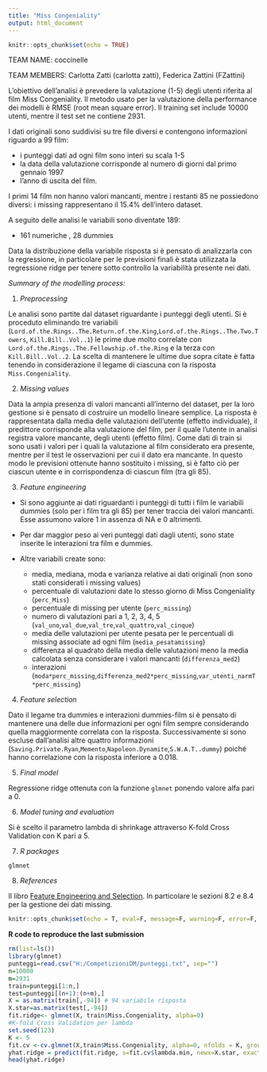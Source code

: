 ---
title: "Miss Congeniality"
output: html_document
---

```{r setup, include=FALSE}
knitr::opts_chunk$set(echo = TRUE)
```


TEAM NAME: coccinelle 


TEAM MEMBERS: Carlotta Zatti (carlotta zatti), Federica Zattini (FZattini)



L'obiettivo dell'analisi è prevedere la valutazione (1-5) degli utenti riferita al film Miss Congeniality.
Il metodo usato per la valutazione della performance dei modelli è RMSE (root mean square error). 
Il training set include 10000 utenti, mentre il test set ne contiene 2931.

I dati originali sono suddivisi su tre file diversi e contengono informazioni riguardo a 99 film:

* i punteggi dati ad ogni film sono interi su scala 1-5
* la data della valutazione corrisponde al numero di giorni dal primo gennaio 1997
* l'anno di uscita del film. 

I primi 14 film non hanno valori mancanti, mentre i restanti 85 ne possiedono diversi: i missing rappresentano il 15.4% dell'intero dataset.

A seguito delle analisi le variabili sono diventate 189:

* 161 numeriche , 28 dummies

Data la distribuzione della variabile risposta si è pensato di analizzarla con la regressione, in particolare per le previsioni finali è stata utilizzata la regressione ridge per tenere sotto controllo la variabilità presente nei dati. 


*Summary of the modelling process:*


1. *Preprocessing* <br>

Le analisi sono partite dal dataset riguardante i punteggi degli utenti.
Si è proceduto eliminando tre variabili (`Lord.of.the.Rings..The.Return.of.the.King`,`Lord.of.the.Rings..The.Two.Towers`, `Kill.Bill..Vol..1`) le prime due molto correlate con `Lord.of.the.Rings..The.Fellowship.of.the.Ring` e la terza con `Kill.Bill..Vol..2`.
La scelta di mantenere le ultime due sopra citate è fatta tenendo in considerazione il legame di ciascuna con la risposta `Miss.Congeniality`. 


2. *Missing values* <br>

Data la ampia presenza di valori mancanti all'interno del dataset, per la loro gestione si è pensato di costruire un modello lineare semplice.
La risposta è rappresentata dalla media delle valutazioni dell'utente (effetto individuale), il predittore corrisponde alla valutazione del film, per il quale l'utente in analisi registra valore mancante, degli utenti (effetto film). 
Come dati di train si sono usati i valori per i quali la valutazione al film considerato era presente, mentre per il test le osservazioni per cui il dato era mancante. 
In questo modo le previsioni ottenute hanno sostituito i missing, si è fatto ciò per ciascun utente e in corrispondenza di ciascun film (tra gli 85). 

3. *Feature engineering* <br>

* Si sono aggiunte ai dati riguardanti i punteggi di tutti i film le variabili dummies (solo per i film tra gli 85) per tener traccia dei valori mancanti. Esse assumono valore 1 in assenza di NA e 0 altrimenti. 
* Per dar maggior peso ai veri punteggi dati dagli utenti, sono state inserite le interazioni tra film e dummies.  
* Altre variabili create sono:

     - media, mediana, moda e varianza relative ai dati originali (non sono stati considerati i missing values)
     - percentuale di valutazioni date lo stesso giorno di Miss Congeniality  (`perc_Miss`)
     - percentuale di missing per utente (`perc_missing`)
     - numero di valutazioni pari a 1, 2, 3, 4, 5 (`val_uno`,`val_due`,`val_tre`,`val_quattro`,`val_cinque`)
     - media delle valutazioni per utente pesata per le percentuali di missing associate ad ogni film (`media_pesatamissing`)
     - differenza al quadrato della media delle valutazioni meno la media calcolata senza considerare i valori mancanti (`differenza_med2`)
     - interazioni (`moda*perc_missing`,`differenza_med2*perc_missing`,`var_utenti_narmT*perc_missing`)


4. *Feature selection* <br>

Dato il legame tra dummies e interazioni dummies-film si è pensato di mantenere una delle due informazioni per ogni film sempre considerando quella maggiormente correlata con la risposta. 
Successivamente si sono escluse dall'analisi altre quattro informazioni  (`Saving.Private.Ryan`,`Memento`,`Napoleon.Dynamite`,`S.W.A.T..dummy`) poiché hanno correlazione con la risposta inferiore a 0.018. 


5. *Final model* <br>

Regressione ridge ottenuta con la funzione `glmnet` ponendo valore alfa pari a 0. 


6. *Model tuning and evaluation* <br>

Si è scelto il parametro lambda di shrinkage attraverso K-fold Cross Validation con K pari a 5. 


7. *R packages* <br>

`glmnet`



8. *References* <br>

Il libro [Feature Engineering and Selection](http://www.feat.engineering/index.html). In particolare le sezioni 8.2 e 8.4 per la gestione dei dati missing.


```{r startup, include = FALSE, message = FALSE, warning = FALSE}

knitr::opts_chunk$set(echo = T, eval=F, message=F, warning=F, error=F, comment = NA, cache=F, R.options=list(width=220))

```

**R code to reproduce the last submission**



```{r}
rm(list=ls())
library(glmnet)
punteggi=read.csv("H:/CompetizioniDM/punteggi.txt", sep="")
n=10000
m=2931
train=punteggi[1:n,]
test=punteggi[(n+1):(n+m),]
X = as.matrix(train[,-94]) # 94 variabile risposta 
X.star=as.matrix(test[,-94])
fit.ridge<- glmnet(X, train$Miss.Congeniality, alpha=0)
#K-fold Cross Validation per lambda
set.seed(123)
K <- 5
fit.cv <-cv.glmnet(X,train$Miss.Congeniality, alpha=0, nfolds = K, grouped=FALSE) 
yhat.ridge = predict(fit.ridge, s=fit.cv$lambda.min, newx=X.star, exact=TRUE)
head(yhat.ridge)
```
